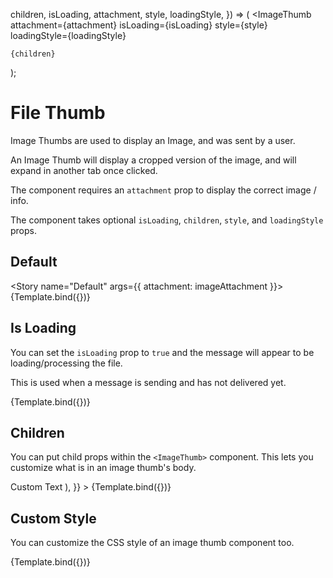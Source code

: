 



<Meta title="ChatFeed/ImageThumb" component={ImageThumb} />

  children,
  isLoading,
  attachment,
  style,
  loadingStyle,
}) => (
  <ImageThumb
    attachment={attachment}
    isLoading={isLoading}
    style={style}
    loadingStyle={loadingStyle}
  >
    {children}
  </ImageThumb>
);

# File Thumb

Image Thumbs are used to display an Image, and was sent by a user.

An Image Thumb will display a cropped version of the image, and will expand in another tab once clicked.

The component requires an `attachment` prop to display the correct image / info.

The component takes optional `isLoading`, `children`, `style`, and `loadingStyle` props.

## Default

<Story name="Default" args={{ attachment: imageAttachment }}>
  {Template.bind({})}
</Story>

<ArgsTable story="Default" />

## Is Loading

You can set the `isLoading` prop to `true` and the message will appear to be loading/processing the file.

This is used when a message is sending and has not delivered yet.

<Canvas>
  <Story
    name="Is Loading"
    args={{ attachment: imageAttachment, isLoading: true }}
  >
    {Template.bind({})}
  </Story>
</Canvas>

## Children

You can put child props within the `<ImageThumb>` component. This lets you customize what is in an image thumb's body.

<Canvas>
  <Story
    name="Children"
    args={{
      attachment: imageAttachment,
      isLoading: true,
      children: (
        <div style={{ color: 'black', padding: '12px' }}>
          <FileOutlined /> Custom Text
        </div>
      ),
    }}
  >
    {Template.bind({})}
  </Story>
</Canvas>

## Custom Style

You can customize the CSS style of an image thumb component too.

<Canvas>
  <Story
    name="Custom Style"
    args={{
      attachment: imageAttachment,
      style: {
        backgroundColor: 'rgb(74, 81, 98)',
        border: 'none',
      },
      loadingStyle: {
        backgroundColor: 'rgb(74, 81, 98)',
        border: 'none',
        color: 'white',
      },
    }}
  >
    {Template.bind({})}
  </Story>
</Canvas>
